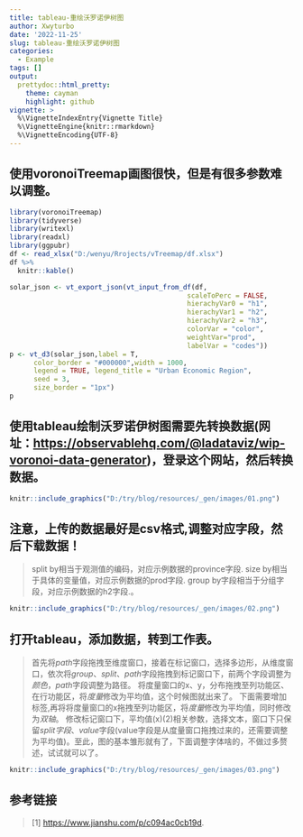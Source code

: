```yaml
---
title: tableau-重绘沃罗诺伊树图
author: Xwyturbo
date: '2022-11-25'
slug: tableau-重绘沃罗诺伊树图
categories:
  - Example
tags: []
output:
  prettydoc::html_pretty:
    theme: cayman
    highlight: github
vignette: >
  %\VignetteIndexEntry{Vignette Title}
  %\VignetteEngine{knitr::rmarkdown}
  %\VignetteEncoding{UTF-8}
---
```


> 

##  使用voronoiTreemap画图很快，但是有很多参数难以调整。

```r
library(voronoiTreemap)
library(tidyverse)
library(writexl)
library(readxl)
library(ggpubr)
df <- read_xlsx("D:/wenyu/Rrojects/vTreemap/df.xlsx")
df %>% 
  knitr::kable()

solar_json <- vt_export_json(vt_input_from_df(df, 
                                            scaleToPerc = FALSE,
                                            hierachyVar0 = "h1",
                                            hierachyVar1 = "h2", 
                                            hierachyVar2 = "h3", 
                                            colorVar = "color", 
                                            weightVar="prod",
                                            labelVar = "codes"))
p <- vt_d3(solar_json,label = T, 
      color_border = "#000000",width = 1000,
      legend = TRUE, legend_title = "Urban Economic Region",
      seed = 3,
      size_border = "1px")
p
```

##  使用tableau绘制沃罗诺伊树图需要先转换数据(网址：<https://observablehq.com/@ladataviz/wip-voronoi-data-generator>)，登录这个网站，然后转换数据。

```r
knitr::include_graphics("D:/try/blog/resources/_gen/images/01.png")
```

##  注意，上传的数据最好是csv格式,调整对应字段，然后下载数据！
> split by相当于观测值的编码，对应示例数据的province字段.
> size by相当于具体的变量值，对应示例数据的prod字段.
> group by字段相当于分组字段，对应示例数据的h2字段.。

```r
knitr::include_graphics("D:/try/blog/resources/_gen/images/02.png")
```


##  打开tableau，添加数据，转到工作表。
> 首先将*path*字段拖拽至维度窗口，接着在标记窗口，选择多边形，从维度窗口，依次将*group*、*split*、*path*字段拖拽到标记窗口下，前两个字段调整为*颜色*，*path*字段调整为路径。
> 将度量窗口的x、y，分布拖拽至列功能区、在行功能区，将*度量*修改为平均值，这个时候图就出来了。
> 下面需要增加标签,再将将度量窗口的x拖拽至列功能区，将*度量*修改为平均值，同时修改为*双轴*。
> 修改标记窗口下，平均值(x)(2)相关参数，选择文本，窗口下只保留*split字段*、*value*字段(value字段是从度量窗口拖拽过来的，还需要调整为平均值)。至此，图的基本雏形就有了，下面调整字体啥的，不做过多赘述，试试就可以了。

```r
knitr::include_graphics("D:/try/blog/resources/_gen/images/03.png")
```

##  参考链接
> [1] <https://www.jianshu.com/p/c094ac0cb19d>.	